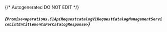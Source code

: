 {/* Autogenerated DO NOT EDIT  */}

##### *{`Promise<operations.C1ApiRequestcatalogV1RequestCatalogManagementServiceListEntitlementsPerCatalogResponse>`}*

<Collapsible defaultOpen openLabel={Labels.showProperties} closeLabel={Labels.hideProperties}>
  <C1ApiRequestcatalogV1RequestCatalogManagementServiceListEntitlementsPerCatalogResponse />
</Collapsible>



